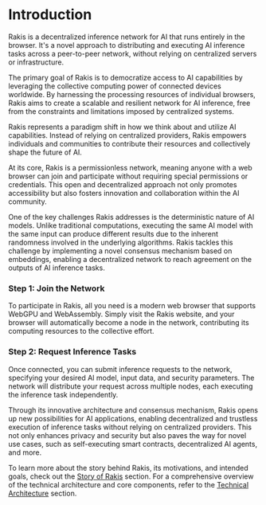 
# Introduction

Rakis is a decentralized inference network for AI that runs entirely in the browser. It's a novel approach to distributing and executing AI inference tasks across a peer-to-peer network, without relying on centralized servers or infrastructure.

The primary goal of Rakis is to democratize access to AI capabilities by leveraging the collective computing power of connected devices worldwide. By harnessing the processing resources of individual browsers, Rakis aims to create a scalable and resilient network for AI inference, free from the constraints and limitations imposed by centralized systems.

<Callout>
Rakis represents a paradigm shift in how we think about and utilize AI capabilities. Instead of relying on centralized providers, Rakis empowers individuals and communities to contribute their resources and collectively shape the future of AI.
</Callout>

At its core, Rakis is a permissionless network, meaning anyone with a web browser can join and participate without requiring special permissions or credentials. This open and decentralized approach not only promotes accessibility but also fosters innovation and collaboration within the AI community.

One of the key challenges Rakis addresses is the deterministic nature of AI models. Unlike traditional computations, executing the same AI model with the same input can produce different results due to the inherent randomness involved in the underlying algorithms. Rakis tackles this challenge by implementing a novel consensus mechanism based on embeddings, enabling a decentralized network to reach agreement on the outputs of AI inference tasks.

<Steps>

### Step 1: Join the Network

To participate in Rakis, all you need is a modern web browser that supports WebGPU and WebAssembly. Simply visit the Rakis website, and your browser will automatically become a node in the network, contributing its computing resources to the collective effort.

### Step 2: Request Inference Tasks

Once connected, you can submit inference requests to the network, specifying your desired AI model, input data, and security parameters. The network will distribute your request across multiple nodes, each executing the inference task independently.

</Steps>

Through its innovative architecture and consensus mechanism, Rakis opens up new possibilities for AI applications, enabling decentralized and trustless execution of inference tasks without relying on centralized providers. This not only enhances privacy and security but also paves the way for novel use cases, such as self-executing smart contracts, decentralized AI agents, and more.

To learn more about the story behind Rakis, its motivations, and intended goals, check out the [Story of Rakis](/story-of-rakis) section. For a comprehensive overview of the technical architecture and core components, refer to the [Technical Architecture](/technical-architecture) section.